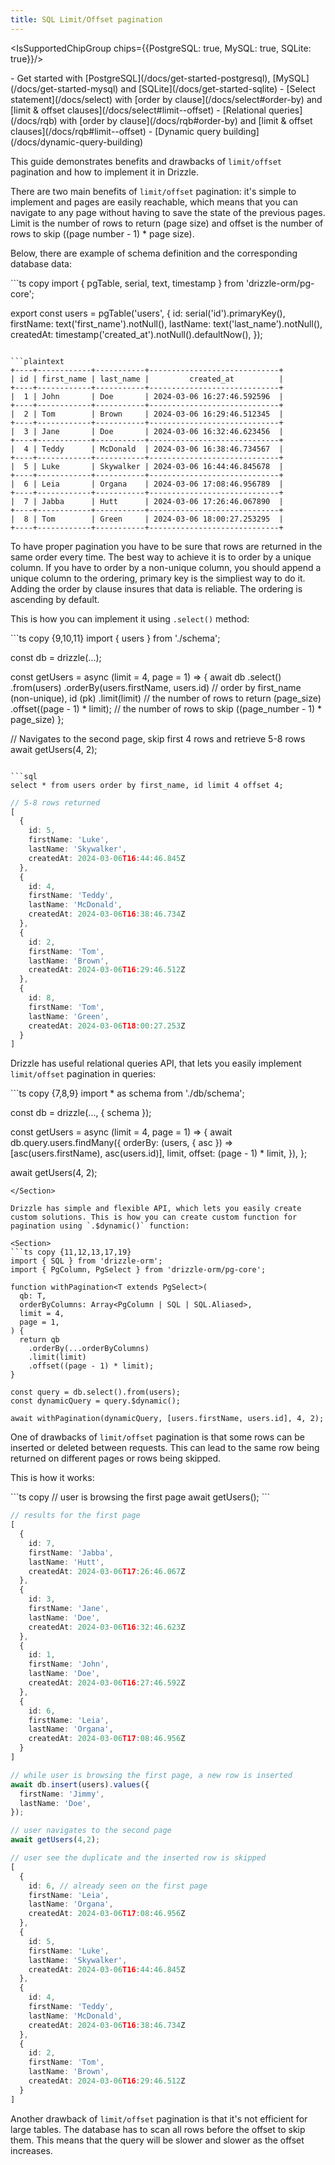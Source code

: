 ```yaml
---
title: SQL Limit/Offset pagination
---
```



<IsSupportedChipGroup chips={{PostgreSQL: true, MySQL: true, SQLite: true}}/>

<Prerequisites>
- Get started with [PostgreSQL](/docs/get-started-postgresql), [MySQL](/docs/get-started-mysql) and [SQLite](/docs/get-started-sqlite)
- [Select statement](/docs/select) with [order by clause](/docs/select#order-by) and [limit & offset clauses](/docs/select#limit--offset)
- [Relational queries](/docs/rqb) with [order by clause](/docs/rqb#order-by) and [limit & offset clauses](/docs/rqb#limit--offset)
- [Dynamic query building](/docs/dynamic-query-building)
</Prerequisites>

This guide demonstrates benefits and drawbacks of `limit/offset` pagination and how to implement it in Drizzle.

There are two main benefits of `limit/offset` pagination: it's simple to implement and pages are easily reachable, which means that you can navigate to any page without having to save the state of the previous pages. Limit is the number of rows to return (page size) and offset is the number of rows to skip ((page number - 1) * page size).

Below, there are example of schema definition and the corresponding database data:

<Section>
```ts copy
import { pgTable, serial, text, timestamp } from 'drizzle-orm/pg-core';

export const users = pgTable('users', {
  id: serial('id').primaryKey(),
  firstName: text('first_name').notNull(),
  lastName: text('last_name').notNull(),
  createdAt: timestamp('created_at').notNull().defaultNow(),
});
```

```plaintext
+----+------------+-----------+-----------------------------+
| id | first_name | last_name |         created_at          |
+----+------------+-----------+-----------------------------+
|  1 | John       | Doe       | 2024-03-06 16:27:46.592596  |
+----+------------+-----------+-----------------------------+
|  2 | Tom        | Brown     | 2024-03-06 16:29:46.512345  |
+----+------------+-----------+-----------------------------+
|  3 | Jane       | Doe       | 2024-03-06 16:32:46.623456  |
+----+------------+-----------+-----------------------------+
|  4 | Teddy      | McDonald  | 2024-03-06 16:38:46.734567  |
+----+------------+-----------+-----------------------------+
|  5 | Luke       | Skywalker | 2024-03-06 16:44:46.845678  |
+----+------------+-----------+-----------------------------+
|  6 | Leia       | Organa    | 2024-03-06 17:08:46.956789  |
+----+------------+-----------+-----------------------------+
|  7 | Jabba      | Hutt      | 2024-03-06 17:26:46.067890  |
+----+------------+-----------+-----------------------------+
|  8 | Tom        | Green     | 2024-03-06 18:00:27.253295  |
+----+------------+-----------+-----------------------------+
```
</Section>

To have proper pagination you have to be sure that rows are returned in the same order every time. The best way to achieve it is to order by a unique column.
If you have to order by a non-unique column, you should append a unique column to the ordering, primary key is the simpliest way to do it. Adding the order by clause insures that data is reliable. The ordering is ascending by default.

This is how you can implement it using `.select()` method:

<Section>
```ts copy {9,10,11}
import { users } from './schema';

const db = drizzle(...);

const getUsers = async (limit = 4, page = 1) => {
  await db
    .select()
    .from(users)
    .orderBy(users.firstName, users.id) // order by first_name (non-unique), id (pk)
    .limit(limit) // the number of rows to return (page_size)
    .offset((page - 1) * limit); // the number of rows to skip ((page_number - 1) * page_size)
};

// Navigates to the second page, skip first 4 rows and retrieve 5-8 rows
await getUsers(4, 2);
```

```sql
select * from users order by first_name, id limit 4 offset 4;
```

```ts
// 5-8 rows returned
[
  {
    id: 5,
    firstName: 'Luke',
    lastName: 'Skywalker',
    createdAt: 2024-03-06T16:44:46.845Z
  },
  {
    id: 4,
    firstName: 'Teddy',
    lastName: 'McDonald',
    createdAt: 2024-03-06T16:38:46.734Z
  },
  {
    id: 2,
    firstName: 'Tom',
    lastName: 'Brown',
    createdAt: 2024-03-06T16:29:46.512Z
  },
  {
    id: 8,
    firstName: 'Tom',
    lastName: 'Green',
    createdAt: 2024-03-06T18:00:27.253Z
  }
]
```
</Section>

Drizzle has useful relational queries API, that lets you easily implement `limit/offset` pagination in queries:

<Section>
```ts copy {7,8,9}
import * as schema from './db/schema';

const db = drizzle(..., { schema });

const getUsers = async (limit = 4, page = 1) => {
  await db.query.users.findMany({
    orderBy: (users, { asc }) => [asc(users.firstName), asc(users.id)],
    limit,
    offset: (page - 1) * limit,
  }),
};

await getUsers(4, 2);
```
</Section>

Drizzle has simple and flexible API, which lets you easily create custom solutions. This is how you can create custom function for pagination using `.$dynamic()` function:

<Section>
```ts copy {11,12,13,17,19}
import { SQL } from 'drizzle-orm';
import { PgColumn, PgSelect } from 'drizzle-orm/pg-core';

function withPagination<T extends PgSelect>(
  qb: T,
  orderByColumns: Array<PgColumn | SQL | SQL.Aliased>,
  limit = 4,
  page = 1,
) {
  return qb
    .orderBy(...orderByColumns)
    .limit(limit)
    .offset((page - 1) * limit);
}

const query = db.select().from(users);
const dynamicQuery = query.$dynamic();

await withPagination(dynamicQuery, [users.firstName, users.id], 4, 2);
```

</Section>


One of drawbacks of `limit/offset` pagination is that some rows can be inserted or deleted between requests. This can lead to the same row being returned on different pages or rows being skipped.

This is how it works:

<Section>
```ts copy
// user is browsing the first page
await getUsers();
```

```ts
// results for the first page
[
  {
    id: 7,
    firstName: 'Jabba',
    lastName: 'Hutt',
    createdAt: 2024-03-06T17:26:46.067Z
  },
  {
    id: 3,
    firstName: 'Jane',
    lastName: 'Doe',
    createdAt: 2024-03-06T16:32:46.623Z
  },
  {
    id: 1,
    firstName: 'John',
    lastName: 'Doe',
    createdAt: 2024-03-06T16:27:46.592Z
  },
  {
    id: 6,
    firstName: 'Leia',
    lastName: 'Organa',
    createdAt: 2024-03-06T17:08:46.956Z
  }
]
```

```ts
// while user is browsing the first page, a new row is inserted
await db.insert(users).values({
  firstName: 'Jimmy',
  lastName: 'Doe',
});

// user navigates to the second page
await getUsers(4,2);
```

```ts
// user see the duplicate and the inserted row is skipped
[
  {
    id: 6, // already seen on the first page
    firstName: 'Leia',
    lastName: 'Organa',
    createdAt: 2024-03-06T17:08:46.956Z
  },
  {
    id: 5,
    firstName: 'Luke',
    lastName: 'Skywalker',
    createdAt: 2024-03-06T16:44:46.845Z
  },
  {
    id: 4,
    firstName: 'Teddy',
    lastName: 'McDonald',
    createdAt: 2024-03-06T16:38:46.734Z
  },
  {
    id: 2,
    firstName: 'Tom',
    lastName: 'Brown',
    createdAt: 2024-03-06T16:29:46.512Z
  }
]
```
</Section>

Another drawback of `limit/offset` pagination is that it's not efficient for large tables. The database has to scan all rows before the offset to skip them. This means that the query will be slower and slower as the offset increases.
